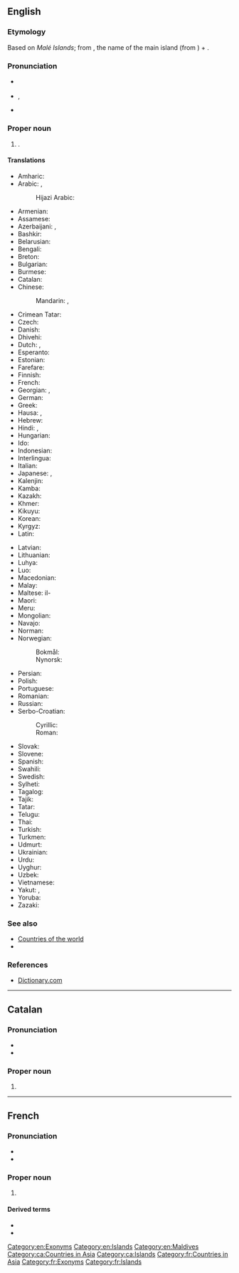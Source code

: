==English==
{{wikipedia}}

===Etymology===
Based on ''Malé Islands''; from {{m|en|Malé}}, the name of the main island (from {{bor|en|dv|މާލެ}}) + {{bor|en|sa|द्वीप||island|tr=dvīpá}}.

===Pronunciation===
* {{a|UK}} {{IPA|en|/ˈmɒl.diːvs/|/ˈmɔːl.diːvs/|/ˈmɔːl.daɪvs/}}
* {{a|US}} {{IPA|en|/ˈmɔl.daɪvz/|/ˈmæl.daɪvz/}}, {{a|cot-caught merger also}} {{IPA|en|/ˈmɑl.daɪvz/}}
* {{audio|en|en-us-Maldives.ogg|Audio (US)}}

===Proper noun===
{{en-proper noun|head=the Maldives}} {{g|p}}

# {{senseid|en|Q826}}{{place|en|island country|r/South Asia|official=Republic of Maldives}}.

====Translations====
{{trans-top|id=Q826|country in South Asia}}
* Amharic: {{t|am|ማልዲቭስ}}
* Arabic: {{t|ar|الْمَالْدِيف|f}}, {{t|ar|مَالْدِيفْز|m|tr=maldīfz}}
*: Hijazi Arabic: {{t|acw|المالديڤ|f|tr=al-māldīv}}
* Armenian: {{t|hy|Մալդիվներ|p}}
* Assamese: {{t|as|মালদ্বীপ|tr=maldip}}
* Azerbaijani: {{t+|az|Maldiv adaları}}, {{t|az|Maldivlər}}
* Bashkir: {{t|ba|Мальдив|sc=Cyrl}}
* Belarusian: {{t|be|Мальды́вы|p|sc=Cyrl}}
* Bengali: {{t+|bn|মালদ্বীপ|tr=maldīp}}
* Breton: {{t|br|Maldivez}}
* Bulgarian: {{t|bg|Малди́ви|p|sc=Cyrl}}
* Burmese: {{t|my|မော်လဒိုက်}}
* Catalan: {{t+|ca|Maldives|f-p}}
* Chinese:
*: Mandarin: {{t+|cmn|馬爾代夫|sc=Hani}}, {{t+|cmn|马尔代夫|tr=Mǎ'ěrdàifū|sc=Hani}}
* Crimean Tatar: {{t|crh|Maldivler}}
* Czech: {{t+|cs|Maledivy|p}}
* Danish: {{t|da|Maldiverne}}
* Dhivehi: {{t+|dv|ދިވެހިރާއްޖެ}}
* Dutch: {{t+|nl|Malediven|p}}, {{t+|nl|Maldiven|p}}
* Esperanto: {{t+|eo|Maldivoj|p}}
* Estonian: {{t+|et|Maldiivid|p}}
* Farefare: {{t|gur|Maldivro|p}}
* Finnish: {{t+|fi|Malediivit}}
* French: {{t+|fr|Maldives|f-p}}
* Georgian: {{t|ka|მალდივები}}, {{t|ka|მალდივის რესპუბლიკა}}
* German: {{t+|de|Malediven}}
* Greek: {{t+|el|Μαλδίβες|f-p}}
* Hausa: {{t|ha|Maldibi}}, {{t|ha|Maldives}}
* Hebrew: {{t|he|האיים המלדיביים|p|tr=ha-iyim ha-maldiviyim|sc=Hebr}}
* Hindi: {{t+|hi|मालदीव}}, {{t+|hi|मालद्धीप|m}}
* Hungarian: {{t+|hu|Maldív-szigetek}}
* Ido: {{t|io|Maldivi}}
* Indonesian: {{t+|id|Maladewa}}
* Interlingua: {{t|ia|Maldivas}}
* Italian: {{t+|it|Maldive|f-p}}
* Japanese: {{t+|ja|モルディブ|tr=Morudibu}}, {{t|ja|モルジブ|tr=Morujibu}}
* Kalenjin: {{t|kln|Maldova}}
* Kamba: {{t|kam|Maldova}}
* Kazakh: {{t|kk|Мәлдивтер|sc=Cyrl}}
* Khmer: {{t+|km|ម៉ាល់ឌីវ}}
* Kikuyu: {{t|ki|Maldova}}
* Korean: {{t+|ko|^몰디브}}
* Kyrgyz: {{t|ky|Мальдивдер}}
* Latin: {{t|la|Divi}}
{{trans-mid}}
* Latvian: {{t|lv|Maldīvija|f}}
* Lithuanian: {{t+|lt|Maldyvai|m}}
* Luhya: {{t|luy|Maldova}}
* Luo: {{t|luo|Maldova}}
* Macedonian: {{t|mk|Малди́ви|f-p}}
* Malay: {{t|ms|Maldives}}
* Maltese: il-{{t|mt|Maldiv}}
* Maori: {{t|mi|Maratīwi  }}
* Meru: {{t|mer|Maldova}}
* Mongolian: {{t|mn|Мальдив}}
* Navajo: {{t|nv|Naakaii Dootłʼizhí Bikéyah Yázhí}}
* Norman: {{t|nrf|Maldives|f-p}}
* Norwegian:
*: Bokmål: {{t+|nb|Maldivene}}
*: Nynorsk: {{t+|nn|Maldivane}}
* Persian: {{t|fa|مالدیو|tr=mâldiv|sc=fa-Arab}}
* Polish: {{t+|pl|Malediwy}}
* Portuguese: {{t+|pt|Maldivas|f-p}}
* Romanian: {{t+|ro|Maldive|f-p}}
* Russian: {{t+|ru|Мальди́вы|f-p}}
* Serbo-Croatian:
*: Cyrillic: {{t|sh|Малдиви|m-p}}
*: Roman: {{t|sh|Maldivi|m-p}}
* Slovak: {{t|sk|Maldivy|f-p}}
* Slovene: {{t+|sl|Maldívi|m-p}}
* Spanish: {{t+|es|Maldivas|f-p}}
* Swahili: {{t+|sw|Maldova}}
* Swedish: {{t+|sv|Maldiverna|c}}
* Sylheti: {{t|syl|ꠝꠣꠟ꠆ꠖꠤꠚ}}
* Tagalog: {{t|tl|Maldibas}}
* Tajik: {{t|tg|Малдив}}
* Tatar: {{t|tt|Мальдивалар|sc=Cyrl}}
* Telugu: {{t+|te|మాల్దీవులు}}
* Thai: {{t+|th|มัลดีฟส์}}
* Turkish: {{t+|tr|Maldivler}}
* Turkmen: {{t|tk|Maldiwler}}
* Udmurt: {{t|udm|Мальдив}}
* Ukrainian: {{t+|uk|Мальді́ви|p}}
* Urdu: {{t|ur|مالدیپ|tr=māldīp|m}}
* Uyghur: {{t|ug|مالدىۋ ئاراللىرى|sc=ug-Arab}}
* Uzbek: {{t+|uz|Maldivalar}}
* Vietnamese: {{t|vi|Man-đi-vơ}}
* Yakut: {{t|sah|Мальдивтар|sc=Cyrl}}, {{t|sah|Мальдив Арыылара|sc=Cyrl}}
* Yoruba: {{t|yo|Maladifi}}
* Zazaki: {{qualifier|Southern Zazaki}} {{t|zza|Maldiwi}}
{{trans-bottom}}

===See also===
* [[Appendix:Countries of the world|Countries of the world]]
* {{list:countries of Asia/en}}{{topics|en|Countries in Asia}}

===References===
* [http://dictionary.reference.com/browse/Maldives Dictionary.com]

[[Category:en:Exonyms]]
[[Category:en:Islands]]
[[Category:en:Maldives]]

----

==Catalan==
{{wikipedia|lang=ca}}

===Pronunciation===
* {{ca-IPA}}
* {{audio|ca|LL-Q7026 (cat)-Millars-Maldives.wav|Audio (Valencian)}}

===Proper noun===
{{ca-proper noun|f-p}}

# {{l|en|Maldives}}

[[Category:ca:Countries in Asia]]
[[Category:ca:Islands]]

----

==French==
{{wikipedia|lang=fr}}

===Pronunciation===
* {{fr-IPA}}
* {{audio|fr|LL-Q150 (fra)-GrandCelinien-Maldives.wav|Audio (Parisian)}}

===Proper noun===
{{fr-proper noun|f-p}}

# {{l|en|Maldives}}

====Derived terms====
* {{l|fr|Maldivien}}
* {{l|fr|maldivien}}

[[Category:fr:Countries in Asia]]
[[Category:fr:Exonyms]]
[[Category:fr:Islands]]
